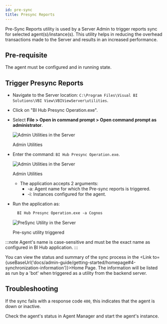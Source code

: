 ```yaml
---
id: pre-sync
title: Presync Reports
---
```



Pre-Sync Reports utility is used by a Server Admin to trigger reports sync for selected agent(s)/instance(s).
This utility helps in reducing the overhead transactions made to the Server and results in an increased performance.

## Pre-requisite

The agent must be configured and in running state.

## Trigger Presync Reports

* Navigate to the Server location: `C:\Program Files\Visual BI Solutions\VBI View\VBIViewServer\utilities`.
* Click on "BI Hub Presync Operation.exe".
* Select **File > Open in command prompt > Open command prompt as administrator**.

  <div class="center">
    <Zoom>
        <img alt="Admin Utilities in the Server"
        src={useBaseUrl('doc-images/admin-guide/admin-utilities/admin-utilities.png')}/>
    </Zoom>
    <p>Admin Utilities</p>
  </div>

* Enter the command: `BI Hub Presync Operation.exe`.

  <div class="center">
    <Zoom>
        <img alt="Admin Utilities in the Server"
        src={useBaseUrl('doc-images/admin-guide/admin-utilities/script-run-server.png')}/>
    </Zoom>
    <p>Admin Utilities</p>
  </div>

  * The application accepts 2 arguments:
    * -a: Agent name for which the Pre-sync reports is triggered.
    * -i: Instances configured for the agent.

* Run the application as:
  
  ```xml
    BI Hub Presync Operation.exe -a Cognos
  ```

  <div class="center">
    <Zoom>
        <img alt="PreSync Utility in the Server"
        src={useBaseUrl('doc-images/admin-guide/admin-utilities/pre-sync-running.png')}/>
    </Zoom>
    <p>Pre-sync utility triggered</p>
  </div>

:::note
Agent's name is case-sensitive and must be the exact name as configured in BI Hub application.
:::

You can view the status and summary of the sync process in the <Link to={useBaseUrl('docs/admin-guide/getting-started/homepage#4-synchronization-information')}>Home Page</Link>.
The information will be listed as run by a 'bot' when triggered as a utility from the backend server.

## Troubleshooting

If the sync fails with a response code `400`, this indicates that the agent is down or inactive.

Check the agent's status in Agent Manager and start the agent's instance.
